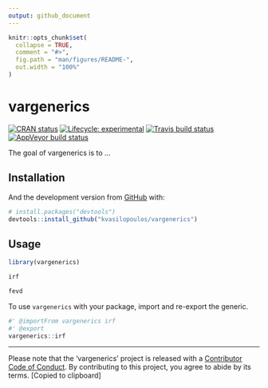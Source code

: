 ```yaml
---
output: github_document
---
```


<!-- README.md is generated from README.Rmd. Please edit that file -->

```r
knitr::opts_chunk$set(
  collapse = TRUE,
  comment = "#>",
  fig.path = "man/figures/README-",
  out.width = "100%"
)
```
# vargenerics

<!-- badges: start -->
[![CRAN status](https://www.r-pkg.org/badges/version/vargenerics)](https://cran.r-project.org/package=vargenerics)
[![Lifecycle: experimental](https://img.shields.io/badge/lifecycle-experimental-orange.svg)](https://www.tidyverse.org/lifecycle/#experimental)
[![Travis build status](https://travis-ci.org/kvasilopoulos/vargenerics.svg?branch=master)](https://travis-ci.org/kvasilopoulos/vargenerics)
[![AppVeyor build status](https://ci.appveyor.com/api/projects/status/github/kvasilopoulos/vargenerics?branch=master&svg=true)](https://ci.appveyor.com/project/kvasilopoulos/vargenerics)
<!-- [![Codecov test coverage](https://codecov.io/gh/kvasilopoulos/vargenerics/branch/master/graph/badge.svg)](https://codecov.io/gh/kvasilopoulos/vargenerics?branch=master) -->
<!-- badges: end -->

The goal of vargenerics is to ...

## Installation

And the development version from [GitHub](https://github.com/) with:

``` r
# install.packages("devtools")
devtools::install_github("kvasilopoulos/vargenerics")
```
## Usage

```r
library(vargenerics)

irf

fevd
```

To use `vargenerics` with your package, import and re-export the generic.

```r
#' @importFrom vargenerics irf
#' @export
vargenerics::irf
```

---
Please note that the 'vargenerics' project is released with a
  [Contributor Code of Conduct](.github/CODE_OF_CONDUCT.md).
  By contributing to this project, you agree to abide by its terms.
  [Copied to clipboard]
